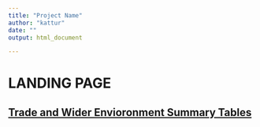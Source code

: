 ```yaml
---
title: "Project Name"
author: "kattur"
date: ""
output: html_document

---
```


# LANDING PAGE


## [Trade and Wider Envioronment Summary Tables](<trade_widerEnv_summary.html>) 



<br>


